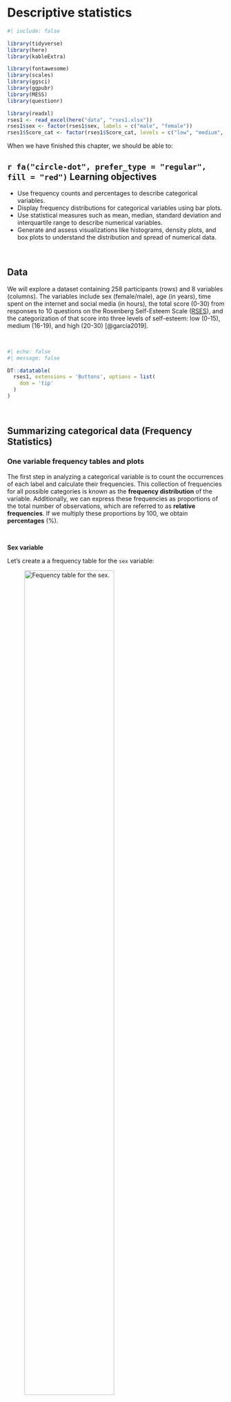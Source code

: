 # Descriptive statistics {#sec-descriptive}

```r
#| include: false

library(tidyverse)
library(here)
library(kableExtra)

library(fontawesome)
library(scales)
library(ggsci)
library(ggpubr)
library(MESS)
library(questionr)

library(readxl)
rses1 <- read_excel(here("data", "rses1.xlsx"))
rses1$sex <- factor(rses1$sex, labels = c("male", "female"))
rses1$Score_cat <- factor(rses1$Score_cat, levels = c("low", "medium", "high"))
```

When we have finished this chapter, we should be able to:

::: {.callout-caution icon="false"}
## `r fa("circle-dot", prefer_type = "regular", fill = "red")` Learning objectives

-   Use frequency counts and percentages to describe categorical variables.
-   Display frequency distributions for categorical variables using bar plots.
-   Use statistical measures such as mean, median, standard deviation and interquartile range to describe numerical variables.
-   Generate and assess visualizations like histograms, density plots, and box plots to understand the distribution and spread of numerical data.
:::

 

## Data

We will explore a dataset containing 258 participants (rows) and 8 variables (columns). The variables include sex (female/male), age (in years), time spent on the internet and social media (in hours), the total score (0-30) from responses to 10 questions on the Rosenberg Self-Esteem Scale ([RSES](https://socy.umd.edu/about-us/using-rosenberg-self-esteem-scale)), and the categorization of that score into three levels of self-esteem: low (0-15), medium (16-19), and high (20-30)  [@garcía2019].

 

```r
#| echo: false
#| message: false

DT::datatable(
  rses1, extensions = 'Buttons', options = list(
    dom = 'tip'
  )
)

```

 

## Summarizing categorical data (Frequency Statistics)

### One variable frequency tables and plots

The first step in analyzing a categorical variable is to count the occurrences of each label and calculate their frequencies. This collection of frequencies for all possible categories is known as the **frequency distribution** of the variable. Additionally, we can express these frequencies as proportions of the total number of observations, which are referred to as **relative frequencies**. If we multiply these proportions by 100, we obtain **percentages** (%).

 

**Sex variable**

Let's create a a frequency table for the `sex` variable:

![Fequency table for the sex.](images/tb001.png){#fig-tb001 width="70%"}

The table displays the following:

-   **Absolute frequency (n):** The number of participants in each category (male: 109, female: 149).

-   **Percentage (%):** The proportion of participants in each category relative to the total number of participants (relative frequency) multiplied by 100% (male: 109/258 x 100 = 42.2%, female: 149/258 x 100 = 57.8%). Note that the percentages sum up to 100% (42.2% + 57.8%).

-   **Cumulative percentage (%):** The sum of the percentage contributions of all categories up to and including the current one. For example, for the male category, the cumulative percentage is 42.2%. When combining male and female categories, the cumulative percentage is 42.2% + 57.8% = 100%. Therefore, the final cumulative percentage must equal 100%.


While frequency tables are extremely useful, plotting the data often provides a clearer presentation. For categorical variables, such as sex, it is straightforward to display the number of occurrences in each category using **bar plots**. The x-axis typically represents the categories of the variable—in this case, "male" and "female". The y-axis represents the frequency or count of occurrences for each category.

```r
#| echo: false
#| warning: false
#| message: false
#| label: fig-barsex1
#| fig-cap: Bar plot showing the frequency distribution of the sex.
#| fig-width: 5
#| fig-height: 4.5

# create a data frame with sex groups and their counts
dat0 <- rses1 |> 
  count(sex)

# plot the data
ggplot(dat0, aes(x = sex, y = n)) +
  geom_col(width=0.65, fill = "#0073C2") +
  geom_text(aes(label=n),
            vjust=1.6, color = "white", size = 3.5) +
  labs(x = "Sex", y = "Frequency") +
  theme_minimal(base_size = 14)
```

\vspace{15pt}

If the y-axis represents percentages (%), then each bar's height corresponds to the percentage of participants in that category. For example, the percentage of female participants is 57.8%.

```r
#| echo: false
#| warning: false
#| message: false
#| label: fig-barsex2
#| fig-cap: Bar plot showing the percentage of participants for each level of self-esteem.
#| fig-width: 5
#| fig-height: 4.5


# create a data frame with self-esteem levels, their counts, and percentages
dat1 <- dat0 |> 
  mutate(pct = round_percent(n, 1))

# plot the data
ggplot(dat1, aes(x = sex, y = pct)) +
  geom_col(width=0.65, fill = "#0073C2") +
  geom_text(aes(label=paste0(pct, "%")),
            vjust=1.6, color = "white", size = 3.5) +
  labs(x = "Sex", y = "Percentage") +
  scale_y_continuous(labels = scales::percent_format(scale = 1)) +
  theme_minimal(base_size = 14)
```

 

**Score_cat variable (self-esteem)**

Similarly, we can create the frequency table for the `Score_cat` (self-esteem) variable:

![Frequency table for the levels of self-esteem.](images/tb002.png){#fig-tb002 width="70%"}

In the above table, we observe that 40.3% (104 out of 258) of participants have a low level of self-esteem. When we combine the low and medium categories, the cumulative percentage is: 40.3% + 32.6% = 72.9%. Finally, for all categories (low, medium, high), the cumulative percentage sums to 72.9% + 27.1% = 100%.


@fig-baresteem1 illustrates the frequency distribution of self-esteem. The horizontal axis (*x-axis*) displays the different self-esteem categories, ordered according to increasing self-esteem levels, while the vertical axis (y-axis) shows the frequency of each category.

```r
#| echo: false
#| warning: false
#| message: false
#| label: fig-baresteem1
#| fig-cap: Bar plot showing the frequency for each level of self-esteem.
#| fig-width: 5
#| fig-height: 4.5


# create a data frame with self-esteem levels and their counts
dat2 <- rses1 |> 
  count(Score_cat)

# plot the data
ggplot(dat2, aes(x = Score_cat, y = n)) +
  geom_col(width=0.65, fill = "#0073C2") +
  geom_text(aes(label=n),
            vjust=1.6, color = "white", size = 3.5) +
  labs(x = "Self-esteem", y = "Frequency") +
  theme_minimal(base_size = 14)
```


@fig-baresteem2 illustrates the distribution of self-esteem using percentages. Most participants fall into the category of low self-esteem, accounting for 40.3% (172 out of 428), highlighting a significant portion of the sample that may benefit from targeted interventions or support.

```r
#| echo: false
#| warning: false
#| message: false
#| label: fig-baresteem2
#| fig-cap: Bar plot showing the percentage of participants for each level of self-esteem.
#| fig-width: 5
#| fig-height: 4.5


# create a data frame with self-esteem levels, their counts, and percentages
dat3 <- dat2 |> 
  mutate(pct = round_percent(n, 1))

# plot the data
ggplot(dat3, aes(x = Score_cat, y = pct)) +
  geom_col(width=0.65, fill = "#0073C2") +
  geom_text(aes(label=paste0(pct, "%")),
            vjust=1.6, color = "white", size = 3.5) +
  labs(x = "Self-esteem", y = "Percentage") +
  scale_y_continuous(labels = scales::percent_format(scale = 1)) +
  theme_minimal(base_size = 14)
```

 

::: callout-important
## Tips for simple bar plots

-   All bars should have equal width and equal spacing between them.
-   The height of each bar should correspond to the data it represents.
-   The bars should be plotted against a **common zero-valued baseline**.
:::


### Two variable tables (Contingency tables) and plots

**A. Frequency contingency table**

In addition to tabulating each categorical variable separately, we might be interested in the distribution of self-esteem levels (categorized as low, medium, and high) among male and female participants in the dataset. This can be achieved by creating a frequency **contingency table**, as shown in @fig-tb0. Each cell value in the table represents the number of occurrences (frequency) corresponding to the combination of categories from the two different variables.

![Frequency contingency table which cross tabulates sex and self-esteem levels. Each cell value in the table represents the count corresponding to the combination of categories from the two variables.](images/tb0.png){#fig-tb0 width="70%"}

**Note:** The table also typically includes **row and column totals**, also known as marginal totals, that sum the counts for each row and column, respectively.


 

**B. Joint distribution contingency table**

A **joint distribution** contingency table displays both the frequency of observations across categories of two variables and the **percentage distributions** of those frequencies. The percentages are calculated by dividing the frequency in each cell by the **overall total** (258), then multiplying the result by 100. This shows the percentage of the total observations that fall into each category combination.

![Joint distribution contingency table. The percentages are calculated by dividing the frequency in each cell by the overall total.](images/tb1.png){#fig-tb1 width="75%"}

 

**C. Conditional distribution contingency table**

Suppose we are interested in the distribution of **self-esteem levels** within each sex group, meaning we are observing how self-esteem vary **among males** and **among females**.
By **conditioning** on sex, we divide each cell's frequency by the corresponding **row total** (row marginal total), rather than the overall total. This method allows us to examine the **conditional distribution** of self-esteem within each sex group. For example, the percentage of participants with low self-esteem, given that the participant is female, is calculated as (78/149) x 100 ≈ 52.4%.

![Conditional distribution contingency table. The percentages are calculated by dividing the frequency in each cell by the row marginal total.](images/tb2.png){#fig-tb2 width="75%"}

This data analysis indicates notable differences in self-esteem levels between male and female participants. Specifically, the percentage of female participants with low self-esteem (52.4%) is substantially greater than that of male participants (23.9%).


::: {.callout-tip icon="false"}
## `r fa("comment", fill = "#1DC5CE")` Comment

If we are interested in the distribution of **sex** within each self-esteem level, focusing on how the proportion of males and females varies within each self-esteem category, we condition on self-esteem. This means we divide each cell's frequency by the corresponding **column total**. For example, among those with low self-esteem, the percentage of females is (78/104) x 100 ≈ 75.0%

:::

 

We can also graphically present the data in the table shown in @fig-tb2. A side-by-side bar plot (@fig-sidebar) or, preferably, a grouped bar plot (@fig-groupbar) can facilitate easier visual comparisons.

```r
#| echo: false
#| warning: false
#| message: false
#| label: fig-sidebar
#| fig-cap: Side-by-side bar plot showing by self-esteem level and sex.
#| fig-width: 7
#| fig-height: 5.5

# create a data frame with ordered self-esteem levels and their counts by sex
dat4 <- rses1 |> 
  count(Score_cat, sex) |>  
  group_by(sex) |> 
  mutate(pct = round_percent(n, 1)) |> 
  ungroup()

ggplot(dat4) + 
  geom_col(aes(Score_cat, pct, fill = sex), width = 0.7, position = "dodge") +
  geom_text(aes(Score_cat, pct, label = paste0(pct, "%"), 
                group = sex), color = "white", size = 3.5, vjust=1.2,
            position = position_dodge(width = .9)) +
  labs(x = "Self-esteem", y = "Percentage") +
  scale_y_continuous(labels = scales::percent_format(scale = 1)) +
  scale_fill_jco() +
  theme_minimal(base_size = 14) +
  theme(legend.position="none",
        axis.text.x = element_text(angle = 45, hjust = 1)) +
  facet_wrap(~sex, ncol = 2)
```

```r
#| echo: false
#| warning: false
#| message: false
#| label: fig-groupbar
#| fig-cap: Grouped bar plot showing by self-esteem level and sex.
#| fig-width: 8
#| fig-height: 5

ggplot(dat4) + 
  geom_col(aes(Score_cat, pct, fill = sex), width = 0.8, position = "dodge") +
  geom_text(aes(Score_cat, pct, label = paste0(pct, "%"), 
                group = sex), color = "white", size = 3.5, vjust=1.2,
            position = position_dodge(width = .9)) +
  labs(x = "Self-esteem", y = "Percentage") +
  scale_y_continuous(labels = scales::percent_format(scale = 1)) +
  scale_fill_jco() +
  theme_minimal(base_size = 14)

```

Alternatively, we can create a stacked bar plot, where the bars are segmented by self-esteem levels. @fig-stackbar illustrates a **100% stacked bar plot**, which displays the percentage of each self-esteem level (low, medium, high) among male and female participants, emphasizing the relative differences within each group. 
For example, the plot shows that a higher proportion of females have low self-esteem (52.4%) compared to males (23.9%), while males have a higher proportion of medium (43.1%) and high self-esteem (33%) compared to females.


```r
#| echo: false
#| warning: false
#| message: false
#| label: fig-stackbar
#| fig-cap: A horizontal stacked bar plot showing the distribution of self-esteem stratified by sex.
#| fig-width: 8
#| fig-height: 2.5

# create a data frame with self-esteem levels and their counts by sex
dat5 <- rses1 |> 
  group_by(sex) |> 
  count(Score_cat) |> 
  mutate(pct = round_percent(n, 2)) |> 
  ungroup()

ggplot(dat5, aes(x = sex, y = pct, fill = forcats::fct_rev(Score_cat)))+
  geom_bar(stat = "identity", width = 0.8)+
  geom_text(aes(label = paste0(round(pct, 1), "%"), y = pct), size = 3,
            position = position_stack(vjust = 0.5)) +
  coord_flip()+
  scale_fill_simpsons() +
  scale_y_continuous(labels = scales::percent_format(scale = 1))+
  labs(x = "Sex", y = "Percentage", fill = "Self-esteem") +
  theme_minimal(base_size = 14)
```


\vspace{10pt}

::: callout-warning
## Caution

One consideration when using stacked bar plots is the number of variable levels: with many categories, stacked bar plots can become confusing.
:::

 

## Summarizing numerical data (Summary Statistics) and plots

Summary measures are **single numerical values** that summarize a set of data. Numeric data can be described using two main types of summary measures (\@tbl-measures).

1.  Measures of **central location**: These describe the "center" of the data distribution. Common examples include the mean, median, and mode.

2.  Measures of **dispersion**: These quantify the spread of values around the central value. Examples include the range, interquartile range (IQR), variance, and standard deviation.

 

| **Measures of Central Location** | **Measures of Dispersion**                     |
|:---------------------------------|:-----------------------------------------------|
| • Mean                           | • Variance                                     |
| • Median                         | • Standard Deviation                           |
| • Mode                           | • Range (Minimum, Maximum)                     |
|                                  | • Interquartile Range (1st and 3rd Quartiles)  |

: Common summary measures of central location and dispersion {#tbl-measures}

 

Additionally, **measures of shape** such as the sample coefficients of **skewness** and **kurtosis** provide further insights by revealing the overall shape and characteristics of the distribution.


### Measures of central location


**A. Sample Mean or Average**

::: content-box-purple
The arithmetic mean, or average, denoted as $\bar{x}$, is calculated by dividing the sum of all values by the total number of values.
:::

**_Example_**

The number of hours per day spent on the internet by 15-year-old females with low self-esteem in our subset are as follows:

$$ 5 \ \ \ \ \  4  \ \ \ \ \ 12 \ \ \ \ \  8 \ \ \ \ \  4 $$

To calculate the mean ($\bar{x}$), we use the formula:

$$\bar{x}= \frac{Sum \ of \ values}{Number \ of \ values} = \frac{5 + 4 + 12 + 8 + 4}{5} = \frac{33}{5} = 6.6 \ hours$$ 

 

Suppose we add the value of 24 to the data: 
$$ 5 \ \ \ \ \  4  \ \ \ \ \ 12 \ \ \ \ \  8 \ \ \ \ \  4 \ \ \ \ \ {\textbf{24}}$$

The new mean, $\bar{x}_{new}$, is calculated as follows:

$$\bar{x}_{new}= \frac{5 + 4 + 12 + 8 + 4 + 24}{6} = \frac{57}{6} \approx 9.5 \ hours$$

We observe that the mean is sensitive to extreme values, such as the inclusion of 24 hours in this data (noting that 24 hours is the maximum possible in a single day). After adding this extreme value, the mean increased from 6.6 to 9.5. This significant rise of 2.9 hours illustrates how outliers can distort the average, making it less representative of the dataset.

 

::: content-box-blue

**Advantages of mean**

-   It uses all the data values in the calculation and is the balance point of the data.
-   It is algebraically defined and thus mathematically manageable.


**Disadvantages of mean**

-   It is highly influenced by the presence of **outliers**—values that are abnormally high or low—making it a non-resistant summary measure.
-   It cannot be easily determined by simply inspecting the data and is usually not equal to any of the individual values in the sample.
:::

 

**B. Median of the sample**

The **sample median**, denoted as *md*, is an alternative measure of location that is less sensitive to outliers than mean. 

::: content-box-purple

The median is calculated by first sorting the observed values (i.e. arranging them in an ascending or descending order) and selecting the middle one. If the number of observations is **odd**, the median corresponds to the number in the middle of the sorted values. If the number of observations is **even**, the median is the average of the two middle numbers.

:::


**_Example_**

First, we sort the observed values from smallest to largest:

**Observed values:** $\ \ \ \ \ 5 \ \ \ \ \  4  \ \ \ \ \ 12 \ \ \ \ \  8 \ \ \ \ \  4$

**Sorted values:**   $\ \ \ \ \ \ \ \ \ \ 4 \ \ \ \ \  4 \ \ \ \ \   5 \ \ \ \ \  8  \ \ \ \ \ 12$


The number of observations is 5, which is an odd number; therefore, the median corresponds to the value in the middle of the sorted data: 


$$ 4 \ \ \ \ \ 4 \ \ \ \ \ \textcolor{red}{\textbf{5}} \ \ \ \ \ 8 \ \ \ \ \ 12 $$


$$md = 5 \ hours$$ 
 

Let's add the value of 24 to the data. In this case, the number of observations becomes 6, which is an even number. The new median, $md_{new}$, is the average of the two middle numbers, 5 and 8:

$$ 4 \ \ \ \ \ 4 \ \ \ \ \ \textcolor{red}{\textbf{5}} \ \ \ \ \ \textcolor{red}{\textbf{8}} \ \ \ \ \ 12 \ \ \ \ \ 24$$

$$md_{new} = \frac{5 + 8}{2} = \frac{13}{2} = 6.5 \ hours$$ 

We observe that the median is not strongly influenced by the addition of the extreme value of 24; the median increased from 5 to 6.5.

 

::: content-box-blue

**Advantages of median**

-   It is resistant to extreme values (outliers) compared to the mean.

-   For data measured on an ordinal scale (e.g., rankings), the median is often more meaningful than the mean.

**Disadvantages of median**

-   It ignores the actual values of the data points, potentially losing some information about the data.

:::

 

**C. Mode of the sample**

Another measure of location is the **mode** of the sample.

::: content-box-purple

Mode represents the value that occurs **most frequently** in a set of data values. 

:::

In our example, the value of 4 appears twice in the data:

$$ 5 \ \ \ \ \ \textcolor{red}{\textbf{4}} \ \ \ \ \ 12 \ \ \ \ \ 8 \ \ \ \ \ \textcolor{red}{\textbf{4}} $$

Therefore, the mode is:

$$ Mode = 4$$


It's important to note that some datasets may not have a mode if each value occurs only once. For example, if we replace one of the fours with a three:

$$ 5 \ \ \ \ \  \textbf{3}  \ \ \ \ \ 12 \ \ \ \ \  8 \ \ \ \ \  4 $$
In this case, no value repeats, so the dataset has no mode.

 

However, if we replace the 12 with an 8, the dataset becomes:

$$ 5 \ \ \ \ \  \textcolor{red}{\textbf{4}}  \ \ \ \ \ \textcolor{green}{\textbf{8}} \ \ \ \ \  \textcolor{green}{\textbf{8}} \ \ \ \ \  \textcolor{red}{\textbf{4}} $$

Here, both 4 and 8 appear twice, making the dataset bimodal, meaning it has two modes.










